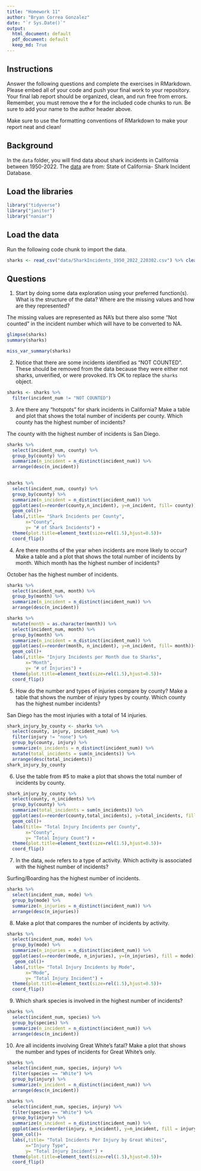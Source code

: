 ```yaml
---
title: "Homework 11"
author: "Bryan Correa Gonzalez"
date: "`r Sys.Date()`"
output:
  html_document: default
  pdf_document: default
  keep_md: True
---
```


## Instructions
Answer the following questions and complete the exercises in RMarkdown. Please embed all of your code and push your final work to your repository. Your final lab report should be organized, clean, and run free from errors. Remember, you must remove the `#` for the included code chunks to run. Be sure to add your name to the author header above.  

Make sure to use the formatting conventions of RMarkdown to make your report neat and clean!    

## Background
In the `data` folder, you will find data about shark incidents in California between 1950-2022. The [data](https://catalog.data.gov/dataset/shark-incident-database-california-56167) are from: State of California- Shark Incident Database.   

## Load the libraries
```r
library("tidyverse")
library("janitor")
library("naniar")
```

## Load the data
Run the following code chunk to import the data.
```r
sharks <- read_csv("data/SharkIncidents_1950_2022_220302.csv") %>% clean_names()
```

## Questions
1. Start by doing some data exploration using your preferred function(s). What is the structure of the data? Where are the missing values and how are they represented?  

The missing values are represented as NA's but there also some "Not counted" in the incident number which will have to be converted to NA. 

```r
glimpse(sharks)
summary(sharks)
```
```r
miss_var_summary(sharks)
```


2. Notice that there are some incidents identified as "NOT COUNTED". These should be removed from the data because they were either not sharks, unverified, or were provoked. It's OK to replace the `sharks` object.

```r
sharks <- sharks %>% 
  filter(incident_num != "NOT COUNTED")
```


3. Are there any "hotspots" for shark incidents in California? Make a table and plot that shows the total number of incidents per county. Which county has the highest number of incidents?

The county with the highest number of incidents is San Diego.


```r
sharks %>% 
  select(incident_num, county) %>% 
  group_by(county) %>% 
  summarize(n_incident = n_distinct(incident_num)) %>% 
  arrange(desc(n_incident))
          
```

```r
sharks %>% 
  select(incident_num, county) %>% 
  group_by(county) %>% 
  summarize(n_incident = n_distinct(incident_num)) %>% 
  ggplot(aes(x=reorder(county,n_incident), y=n_incident, fill= county)) +
  geom_col()+
  labs(,title= "Shark Incidents per County",
       x="County",
       y= "# of Shark Incidents") + 
  theme(plot.title=element_text(size=rel(1.5),hjust=0.5))+
  coord_flip()
```

4. Are there months of the year when incidents are more likely to occur? Make a table and a plot that shows the total number of incidents by month. Which month has the highest number of incidents?  

October has the highest number of incidents.

```r
sharks %>% 
  select(incident_num, month) %>% 
  group_by(month) %>% 
  summarize(n_incident = n_distinct(incident_num)) %>% 
  arrange(desc(n_incident))
```


```r
sharks %>% 
  mutate(month = as.character(month)) %>% 
  select(incident_num, month) %>% 
  group_by(month) %>% 
  summarize(n_incident = n_distinct(incident_num)) %>% 
  ggplot(aes(x=reorder(month, n_incident), y=n_incident, fill= month))+
  geom_col()+
  labs(,title= "Injury Incidents per Month due to Sharks",
       x="Month",
       y= "# of Injuries") + 
  theme(plot.title=element_text(size=rel(1.5),hjust=0.5))+
  coord_flip()
```



5. How do the number and types of injuries compare by county? Make a table that shows the number of injury types by county. Which county has the highest number incidents?

San Diego has the most injuries with a total of 14 injuries. 

```r
shark_injury_by_county <- sharks %>% 
  select(county, injury, incident_num) %>%
  filter(injury != "none") %>% 
  group_by(county, injury) %>% 
  summarize(n_incidents = n_distinct(incident_num)) %>%
  mutate(total_incidents = sum(n_incidents)) %>% 
  arrange(desc(total_incidents))
shark_injury_by_county
```


6. Use the table from #5 to make a plot that shows the total number of incidents by county.
```r
shark_injury_by_county %>% 
  select(county, n_incidents) %>% 
  group_by(county) %>% 
  summarize(total_incidents = sum(n_incidents)) %>% 
  ggplot(aes(x=reorder(county,total_incidents), y=total_incidents, fill = county))+
  geom_col()+
  labs(title= "Total Injury Incidents per County",
       x="County",
       y= "Total Injury Count") + 
  theme(plot.title=element_text(size=rel(1.5),hjust=0.5))+
  coord_flip()
```

7. In the data, `mode` refers to a type of activity. Which activity is associated with the highest number of incidents?

Surfing/Boarding has the highest number of incidents.

```r
sharks %>% 
  select(incident_num, mode) %>% 
  group_by(mode) %>% 
  summarize(n_injuries = n_distinct(incident_num)) %>% 
  arrange(desc(n_injuries))
```


8. Make a plot that compares the number of incidents by activity.

```r
sharks %>% 
  select(incident_num, mode) %>% 
  group_by(mode) %>% 
  summarize(n_injuries = n_distinct(incident_num)) %>% 
  ggplot(aes(x=reorder(mode, n_injuries), y=(n_injuries), fill = mode)) +
   geom_col()+
  labs(,title= "Total Injury Incidents by Mode",
       x="Mode",
       y= "Total Injury Incident") + 
  theme(plot.title=element_text(size=rel(1.5),hjust=0.5))+
  coord_flip()
```


9. Which shark species is involved in the highest number of incidents?

```r
sharks %>% 
  select(incident_num, species) %>% 
  group_by(species) %>% 
  summarize(n_incident = n_distinct(incident_num)) %>% 
  arrange(desc(n_incident))
```


10. Are all incidents involving Great White's fatal? Make a plot that shows the number and types of incidents for Great White's only.  

```r
sharks %>% 
  select(incident_num, species, injury) %>% 
  filter(species == "White") %>% 
  group_by(injury) %>% 
  summarize(n_incident = n_distinct(incident_num)) %>% 
  arrange(desc(n_incident))
```

```r
sharks %>% 
  select(incident_num, species, injury) %>% 
  filter(species == "White") %>% 
  group_by(injury) %>% 
  summarize(n_incident = n_distinct(incident_num)) %>% 
  ggplot(aes(x=reorder(injury, n_incident), y=n_incident, fill = injury)) +
  geom_col()+
  labs(,title= "Total Incidents Per Injury by Great Whites",
       x="Injury Type",
       y= "Total Injury Incident") + 
  theme(plot.title=element_text(size=rel(1.5),hjust=0.5))+
  coord_flip()
```

